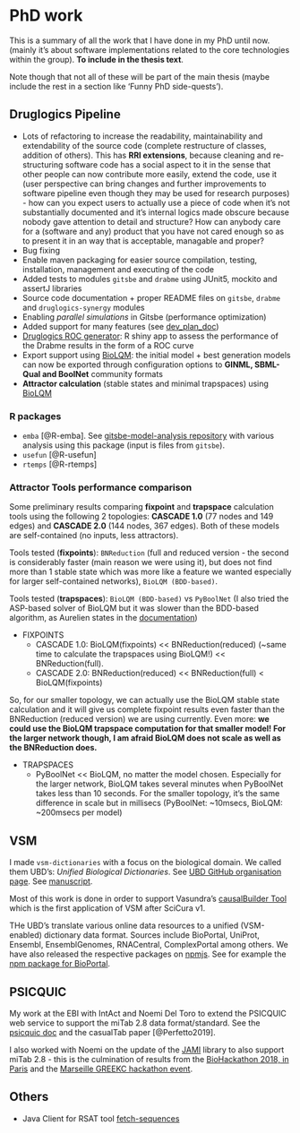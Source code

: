 # PhD work {#work}

This is a summary of all the work that I have done in my PhD until now. 
(mainly it's about software implementations related to the core technologies 
within the group). **To include in the thesis text**.

Note though that not all of these will be part of the main thesis (maybe include the 
rest in a section like 'Funny PhD side-quests').

## Druglogics Pipeline {-}

- Lots of refactoring to increase the readability, maintainability and 
extendability of the source code (complete restructure of classes, addition of
others). 
This has **RRI extensions**, because cleaning and re-structuring software code has a social aspect to it in the sense that other people can now contribute more easily, extend the code, use it (user perspective can bring changes and further improvements to software pipeline even though they may be used for research purposes) - how can you expect users to actually use a piece of code when it's not substantially documented and it's internal logics made obscure because nobody gave attention to detail and structure? How can anybody care for a (software and any) product that you have not cared enough so as to present it in an way that is acceptable, managable and proper?
- Bug fixing
- Enable maven packaging for easier source compilation, testing, 
installation, management and executing of the code
- Added tests to modules `gitsbe` and `drabme` using JUnit5, mockito and assertJ libraries
- Source code documentation + proper README files on `gitsbe`, `drabme` and `druglogics-synergy` modules
- Enabling *parallel simulations* in Gitsbe (performance optimization)
- Added support for many features (see [dev_plan_doc](http://tiny.cc/DLDevPlan))
- [Druglogics ROC generator](https://github.com/bblodfon/druglogics-roc):
R shiny app to assess the performance of the Drabme results in the form of a 
ROC curve
- Export support using [BioLQM](https://github.com/colomoto/bioLQM): the initial model + best generation models can now be exported through configuration options to **GINML, SBML-Qual and BoolNet** community formats
- **Attractor calculation** (stable states and minimal trapspaces) using [BioLQM](https://github.com/colomoto/bioLQM)

### R packages  {-}

- `emba` [@R-emba].
See [gitsbe-model-analysis repository](https://github.com/bblodfon/gitsbe-model-analysis/) with various analysis using this package (input is files from `gitsbe`).
- `usefun` [@R-usefun]
- `rtemps` [@R-rtemps]

### Attractor Tools performance comparison {-#attrToolCmp}

Some preliminary results comparing **fixpoint** and **trapspace** calculation tools using the following 2 topologies: **CASCADE 1.0** (77 nodes and 149 edges) and **CASCADE 2.0** (144 nodes, 367 edges). Both of these models are self-contained (no inputs, less attractors). 

Tools tested (**fixpoints**): `BNReduction` (full and reduced version - the second is considerably faster (main reason we were using it), but does not find more than 1 stable state which was more like a feature we wanted especially for larger self-contained networks), `BioLQM (BDD-based)`.

Tools tested (**trapspaces**): `BioLQM (BDD-based)` vs `PyBoolNet` (I also tried the ASP-based solver of BioLQM but it was slower than the BDD-based algorithm, as Aurelien states in the [documentation](http://colomoto.org/biolqm/doc/tools-trapspace.html))

- FIXPOINTS
  - CASCADE 1.0: BioLQM(fixpoints) << BNReduction(reduced) (~same time to calculate the trapspaces using BioLQM!) << BNReduction(full).
  - CASCADE 2.0: BNReduction(reduced) << BNReduction(full) < BioLQM(fixpoints)

So, for our smaller topology, we can actually use the BioLQM stable state calculation and it will give us complete fixpoint results even faster than the BNReduction (reduced version) we are using currently. Even more: **we could use the BioLQM trapspace computation for that smaller model! For the larger network though, I am afraid BioLQM does not scale as well as the BNReduction does.**

- TRAPSPACES
  - PyBoolNet << BioLQM, no matter the model chosen. Especially for the larger network, BioLQM takes several minutes when PyBoolNet takes less than 10 seconds. For the smaller topology, it's the same difference in scale but in millisecs (PyBoolNet: ~10msecs, BioLQM: ~200msecs per model)

## VSM {-}

I made `vsm-dictionaries` with a focus on the biological domain.
We called them UBD's: *Unified Biological Dictionaries*.
See [UBD GitHub organisation page](https://github.com/UniBioDicts).
See [manuscript](http://tiny.cc/ubds).

Most of this work is done in order to support Vasundra's [causalBuilder Tool](https://mi2cast.github.io/causalBuilder/) which is the first application of VSM after SciCura v1.

THe UBD's translate various online data resources to a unified (VSM-enabled) dictionary data format.
Sources include BioPortal, UniProt, Ensembl, EnsemblGenomes, RNACentral, ComplexPortal among others. 
We have also released the respective packages on [npmjs](https://www.npmjs.com/). 
See for example the [npm package for BioPortal](https://www.npmjs.com/package/vsm-dictionary-bioportal).

## PSICQUIC {-}

My work at the EBI with IntAct and Noemi Del Toro to extend the PSICQUIC web service to support the
miTab 2.8 data format/standard. See the [psicquic doc](http://psicquic.github.io/MITAB28Format.html) and the casualTab paper [@Perfetto2019].

I also worked with Noemi on the update of the [JAMI](https://github.com/MICommunity/psi-jami) 
library to also support miTab 2.8 - this is the culmination of results from the 
[BioHackathon 2018, in Paris](https://2018.biohackathon-europe.org/) and the 
[Marseille GREEKC hackathon event](https://github.com/GREEKC/hackathon-marseille/tree/master/project_descriptions/causal_psicquic).

## Others {-}

- Java Client for RSAT tool [fetch-sequences](https://github.com/bblodfon/rsat-rest-java-clients)

